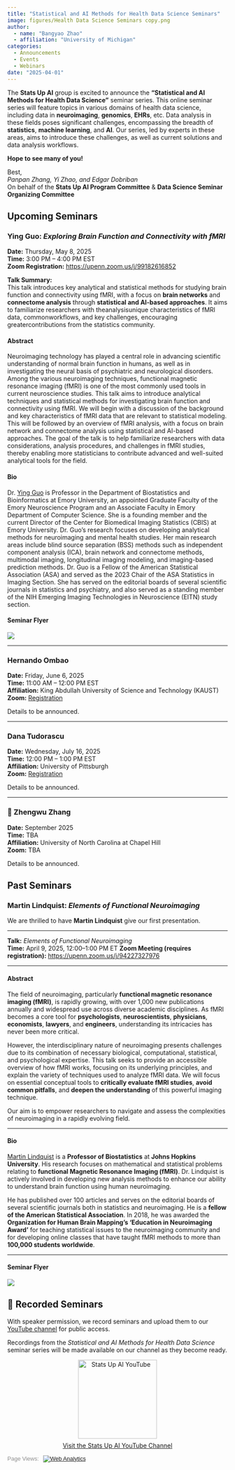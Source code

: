 ```yaml
---
title: "Statistical and AI Methods for Health Data Science Seminars"
image: figures/Health Data Science Seminars copy.png
author:
  - name: "Bangyao Zhao"
  - affiliation: "University of Michigan"
categories:
  - Announcements
  - Events
  - Webinars
date: "2025-04-01"
---
```


The **Stats Up AI** group is excited to announce the **“Statistical and AI Methods for Health Data Science”** seminar series. This online seminar series will feature topics in various domains of health data science, including data in **neuroimaging**, **genomics**, **EHRs**, etc. Data analysis in these fields poses significant challenges, encompassing the breadth of **statistics**, **machine learning**, and **AI**. Our series, led by experts in these areas, aims to introduce these challenges, as well as current solutions and data analysis workflows.

**Hope to see many of you!**

Best,  
*Panpan Zhang, Yi Zhao, and Edgar Dobriban*  
On behalf of the **Stats Up AI Program Committee** & **Data Science Seminar Organizing Committee**

::: {.panel-tabset}

## Upcoming Seminars {.tabset}

### Ying Guo: *Exploring Brain Function and Connectivity with fMRI*

**Date:** Thursday, May 8, 2025  
**Time:** 3:00 PM – 4:00 PM EST  
**Zoom Registration:** [https://upenn.zoom.us/j/99182616852](https://upenn.zoom.us/j/99182616852)

**Talk Summary:**  
This talk introduces key analytical and statistical methods for studying brain function and connectivity using fMRI, with a focus on **brain networks** and **connectome analysis** through **statistical and AI-based approaches**. It aims to familiarize researchers with theanalysisunique characteristics of fMRl data, commonworkflows, and key challenges, encouraging greatercontributions from the statistics community.


#### Abstract

Neuroimaging technology has played a central role in advancing scientific understanding of normal brain function in humans, as well as in investigating the neural basis of psychiatric and neurological disorders. Among the various neuroimaging techniques, functional magnetic resonance imaging (fMRI) is one of the most commonly used tools in current neuroscience studies.  This talk aims to introduce analytical techniques and statistical methods for investigating brain function and connectivity using fMRI. We will begin with a discussion of the background and key characteristics of fMRI data that are relevant to statistical modeling. This will be followed by an overview of fMRI analysis, with a focus on brain network and connectome analysis using statistical and AI-based approaches. The goal of the talk is to help familiarize researchers with data considerations, analysis procedures, and challenges in fMRI studies, thereby enabling more statisticians to contribute advanced and well-suited analytical tools for the field.

#### Bio

Dr. [Ying Guo](https://www.yingguo.us/) is Professor in the Department of Biostatistics and Bioinformatics at Emory University, an appointed Graduate Faculty of the Emory Neuroscience Program and an Associate Faculty in Emory Department of Computer Science. She is a founding member and the current Director of the Center for Biomedical Imaging Statistics (CBIS) at Emory University.  Dr. Guo’s research focuses on developing analytical methods for neuroimaging and mental health studies. Her main research areas include blind source separation (BSS) methods such as independent component analysis (ICA), brain network and connectome methods, multimodal imaging, longitudinal imaging modeling, and imaging-based prediction methods. Dr. Guo is a Fellow of the American Statistical Association (ASA) and served as the 2023 Chair of the ASA Statistics in Imaging Section. She has served on the editorial boards of several scientific journals in statistics and psychiatry, and also served as a standing member of the NIH Emerging Imaging Technologies in Neuroscience (EITN) study section.

#### Seminar Flyer

![](figures/yingguoseminar.png)

---

### Hernando Ombao
**Date:** Friday, June 6, 2025  
**Time:** 11:00 AM – 12:00 PM EST  
**Affiliation:** King Abdullah University of Science and Technology (KAUST)  
**Zoom:** [Registration](https://upenn.zoom.us/meeting/register/9eXF51T7SjiXZ3zz_76qzg?_x_zm_rtaid=zFIovyfFRpec9pFOAigDIg.1745958573095.3935a54450ac212c84d00b795863b044&_x_zm_rhtaid=316#/registration)

Details to be announced.

---

### Dana Tudorascu
**Date:** Wednesday, July 16, 2025  
**Time:** 12:00 PM – 1:00 PM EST  
**Affiliation:** University of Pittsburgh  
**Zoom:** [Registration](https://upenn.zoom.us/meeting/register/ucStTTtNTTWxFCamXtt9Fw?_x_zm_rtaid=zFIovyfFRpec9pFOAigDIg.1745958573095.3935a54450ac212c84d00b795863b044&_x_zm_rhtaid=316#/registration) 

Details to be announced.

---

### 🧠 Zhengwu Zhang
**Date:** September 2025  
**Time:** TBA  
**Affiliation:** University of North Carolina at Chapel Hill  
**Zoom:** TBA

Details to be announced.

## Past Seminars {.tabset}

### Martin Lindquist: *Elements of Functional Neuroimaging*

We are thrilled to have **Martin Lindquist** give our first presentation.

---

**Talk:** *Elements of Functional Neuroimaging*  
**Time:** April 9, 2025, 12:00–1:00 PM ET
**Zoom Meeting (requires registration):** [https://upenn.zoom.us/j/94227327976](https://upenn.zoom.us/j/94227327976)

---

#### Abstract

The field of neuroimaging, particularly **functional magnetic resonance imaging (fMRI)**, is rapidly growing, with over 1,000 new publications annually and widespread use across diverse academic disciplines. As fMRI becomes a core tool for **psychologists**, **neuroscientists**, **physicians**, **economists**, **lawyers**, and **engineers**, understanding its intricacies has never been more critical.

However, the interdisciplinary nature of neuroimaging presents challenges due to its combination of necessary biological, computational, statistical, and psychological expertise. This talk seeks to provide an accessible overview of how fMRI works, focusing on its underlying principles, and explain the variety of techniques used to analyze fMRI data. We will focus on essential conceptual tools to **critically evaluate fMRI studies**, **avoid common pitfalls**, and **deepen the understanding** of this powerful imaging technique.

Our aim is to empower researchers to navigate and assess the complexities of neuroimaging in a rapidly evolving field.

---

#### Bio
[Martin Lindquist](https://publichealth.jhu.edu/faculty/2760/martin-a-lindquist) is a **Professor of Biostatistics** at **Johns Hopkins University**. His research focuses on mathematical and statistical problems relating to **functional Magnetic Resonance Imaging (fMRI)**. Dr. Lindquist is actively involved in developing new analysis methods to enhance our ability to understand brain function using human neuroimaging.

He has published over 100 articles and serves on the editorial boards of several scientific journals both in statistics and neuroimaging. He is a **fellow of the American Statistical Association**. In 2018, he was awarded the **Organization for Human Brain Mapping's 'Education in Neuroimaging Award'** for teaching statistical issues to the neuroimaging community and for developing online classes that have taught fMRI methods to more than **100,000 students worldwide**.

---



#### Seminar Flyer

![](figures/Health%20Data%20Science%20Seminars.png)


## 🎥 Recorded Seminars

With speaker permission, we record seminars and upload them to our [YouTube channel](https://www.youtube.com/@StatsUpAI) for public access.

Recordings from the *Statistical and AI Methods for Health Data Science* seminar series will be made available on our channel as they become ready.

<div style="text-align: center; margin-top: 1em;">
  <a href="https://www.youtube.com/@StatsUpAI" target="_blank">
    <img src="https://www.gstatic.com/youtube/img/branding/youtubelogo/svg/youtubelogo.svg" alt="Stats Up AI YouTube" width="180">
    <p style="font-size: 14px; margin-top: 0.5em;">Visit the Stats Up AI YouTube Channel</p>
  </a>
</div>

<!-- <div style="text-align: center; margin-top: 1em;"> -->
<!--   <iframe width="100%" height="405" src="https://www.youtube.com/embed/videoseries?list=PLA_E7IjY9cw4GIN2T6DAvKtpvH8drbtrm" -->
<!--     title="Stats Up AI Seminar Recordings" -->
<!--     allow="accelerometer; autoplay; clipboard-write; encrypted-media; gyroscope; picture-in-picture; web-share" -->
<!--     allowfullscreen></iframe> -->
<!-- </div> -->

:::

<div style="display: flex; align-items: center; color: #8E8E8E; font-size: 13px; font-family: Arial, sans-serif;">Page Views: <div class="statcounter" style="margin-left: 10px;">
<!-- Default Statcounter code for seminar1
https://statsupai.org/quarto_web/site/posts/StatsUP-AI%20Statistical%20and%20AI%20Methods%20for%20He
-->
<script type="text/javascript">
var sc_project=13110735; 
var sc_invisible=0; 
var sc_security="92556aa5"; 
var scJsHost = "https://";
document.write("<sc"+"ript type='text/javascript' src='" +
scJsHost+
"statcounter.com/counter/counter.js'></"+"script>");
</script>
<noscript><div class="statcounter"><a title="Web Analytics"
href="https://statcounter.com/" target="_blank"><img
class="statcounter"
src="https://c.statcounter.com/13110735/0/92556aa5/0/"
alt="Web Analytics"
referrerPolicy="no-referrer-when-downgrade"></a></div></noscript>
<!-- End of Statcounter Code -->
